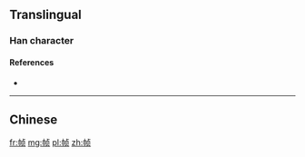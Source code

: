 {{also|幀}}
==Translingual==

===Han character===
{{Han char|rn=50|rad=巾|as=06|sn=9|four=|canj=LBYBO|ids=⿰巾贞}}

====References====
* {{Han ref|kx=0331.191|hdz=10736.180|uh=5E27|ud=24103}}

----

==Chinese==
{{zh-see|幀}}

[[fr:帧]]
[[mg:帧]]
[[pl:帧]]
[[zh:帧]]